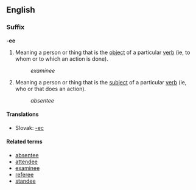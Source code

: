 ==English==
===Suffix===
'''-ee'''

#Meaning a person or thing that is the [[object]] of a particular [[verb]] (ie, to whom or to which an action is done).
#:''examinee''
#Meaning a person or thing that is the [[subject]] of a particular [[verb]] (ie, who or that does an action).
#:''absentee''

==== Translations ====
*Slovak: [[-ec]]

====Related terms====
*[[absentee]]
*[[attendee]]
*[[examinee]]
*[[referee]]
*[[standee]]